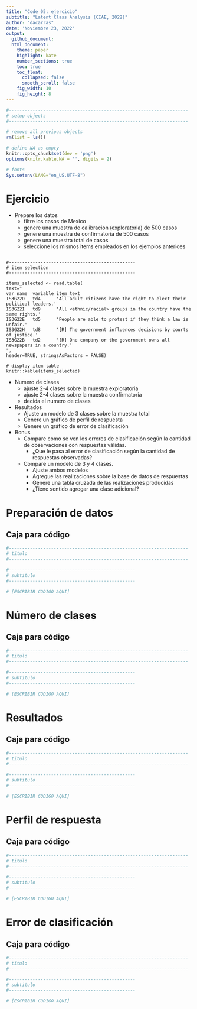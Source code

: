```yaml
---
title: "Code 05: ejercicio"
subtitle: "Latent Class Analysis (CIAE, 2022)"
author: "dacarras"
date: 'Noviembre 23, 2022'
output:
  github_document:
  html_document:
    theme: paper
    highlight: kate
    number_sections: true
    toc: true
    toc_float:
      collapsed: false
      smooth_scroll: false
    fig_width: 10 
    fig_height: 8 
---
```


<style>
  .main-container {
    max-width: 1600px !important;
  }
  .list-group-item.active, 
  .list-group-item.active:focus, 
  .list-group-item.active:hover {
    background-color: #373334;
  }
</style>




```r

#--------------------------------------------------------------------
# setup objects
#--------------------------------------------------------------------

# remove all previous objects
rm(list = ls())

# define NA as empty
knitr::opts_chunk$set(dev = 'png')
options(knitr.kable.NA = '', digits = 2)

# fonts
Sys.setenv(LANG="en_US.UTF-8")


```

# Ejercicio

- Prepare los datos
  + filtre los casos de Mexico
  + genere una muestra de calibracion (exploratoria) de 500 casos
  + genere una muestra de confirmatoria de 500 casos
  + genere una muestra total de casos
  + seleccione los mismos items empleados en los ejemplos anterioes

```

#------------------------------------------------
# item selection
#------------------------------------------------

items_selected <- read.table(
text="
var_name  variable item_text
IS3G22D   td4      'All adult citizens have the right to elect their political leaders.'
IS3G22I   td9      'All <ethnic/racial> groups in the country have the same rights.'
IS3G22E   td5      'People are able to protest if they think a law is unfair.'
IS3G22H   td8      '[R] The government influences decisions by courts of justice.'
IS3G22B   td2      '[R] One company or the government owns all newspapers in a country.'
",
header=TRUE, stringsAsFactors = FALSE)

# display item table
knitr::kable(items_selected)

```
- Numero de clases
  + ajuste 2-4 clases sobre la muestra exploratoria
  + ajuste 2-4 clases sobre la muestra confirmatoria
  + decida el numero de clases

- Resultados
  + Ajuste un modelo de 3 clases sobre la muestra total
  + Genere un gráfico de perfil de respuesta
  + Genere un gráfico de error de clasificación

- Bonus
  + Compare como se ven los errores de clasificación según la cantidad de observaciones con respuestas válidas.
    + ¿Que le pasa al error de clasificación según la cantidad de respuestas observadas?

  + Compare un modelo de 3 y 4 clases.
    + Ajuste ambos modelos
    + Agregue las realizaciones sobre la base de datos de respuestas
    + Genere una tabla cruzada de las realizaciones producidas
    + ¿Tiene sentido agregar una clase adicional?    


# Preparación de datos


## Caja para código

```r

#--------------------------------------------------------------------
# titulo
#--------------------------------------------------------------------

#------------------------------------------------
# subtitulo
#------------------------------------------------

# [ESCRIBIR CODIGO AQUI]

```


# Número de clases


## Caja para código

```r

#--------------------------------------------------------------------
# titulo
#--------------------------------------------------------------------

#------------------------------------------------
# subtitulo
#------------------------------------------------

# [ESCRIBIR CODIGO AQUI]


```


# Resultados

## Caja para código

```r

#--------------------------------------------------------------------
# titulo
#--------------------------------------------------------------------

#------------------------------------------------
# subtitulo
#------------------------------------------------

# [ESCRIBIR CODIGO AQUI]


```


# Perfil de respuesta

## Caja para código

```r

#--------------------------------------------------------------------
# titulo
#--------------------------------------------------------------------

#------------------------------------------------
# subtitulo
#------------------------------------------------

# [ESCRIBIR CODIGO AQUI]


```


# Error de clasificación

## Caja para código

```r

#--------------------------------------------------------------------
# titulo
#--------------------------------------------------------------------

#------------------------------------------------
# subtitulo
#------------------------------------------------

# [ESCRIBIR CODIGO AQUI]


```


